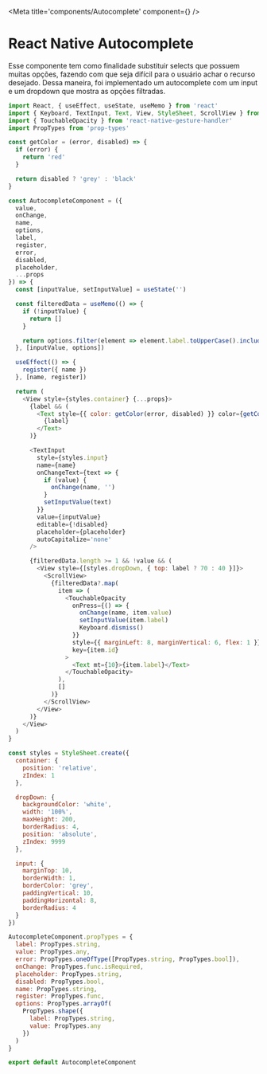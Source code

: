 
<Meta title='components/Autocomplete' component={<Autocomplete />} />

# React Native Autocomplete

Esse componente tem como finalidade substituir selects que possuem muitas opções, fazendo com que seja difícil para o usuário achar o recurso desejado. Dessa maneira, foi implementado um autocomplete com um input e um dropdown que mostra as opções filtradas.

```js
import React, { useEffect, useState, useMemo } from 'react'
import { Keyboard, TextInput, Text, View, StyleSheet, ScrollView } from 'react-native'
import { TouchableOpacity } from 'react-native-gesture-handler'
import PropTypes from 'prop-types'

const getColor = (error, disabled) => {
  if (error) {
    return 'red'
  }

  return disabled ? 'grey' : 'black'
}

const AutocompleteComponent = ({
  value,
  onChange,
  name,
  options,
  label,
  register,
  error,
  disabled,
  placeholder,
  ...props
}) => {
  const [inputValue, setInputValue] = useState('')

  const filteredData = useMemo(() => {
    if (!inputValue) {
      return []
    }

    return options.filter(element => element.label.toUpperCase().includes(inputValue.toUpperCase()))
  }, [inputValue, options])

  useEffect(() => {
    register({ name })
  }, [name, register])

  return (
    <View style={styles.container} {...props}>
      {label && (
        <Text style={{ color: getColor(error, disabled) }} color={getColor(error, disabled)} mb={10} fontWeight={600}>
          {label}
        </Text>
      )}

      <TextInput
        style={styles.input}
        name={name}
        onChangeText={text => {
          if (value) {
            onChange(name, '')
          }
          setInputValue(text)
        }}
        value={inputValue}
        editable={!disabled}
        placeholder={placeholder}
        autoCapitalize='none'
      />

      {filteredData.length >= 1 && !value && (
        <View style={[styles.dropDown, { top: label ? 70 : 40 }]}>
          <ScrollView>
            {filteredData?.map(
              item => (
                <TouchableOpacity
                  onPress={() => {
                    onChange(name, item.value)
                    setInputValue(item.label)
                    Keyboard.dismiss()
                  }}
                  style={{ marginLeft: 8, marginVertical: 6, flex: 1 }}
                  key={item.id}
                >
                  <Text mt={10}>{item.label}</Text>
                </TouchableOpacity>
              ),
              []
            )}
          </ScrollView>
        </View>
      )}
    </View>
  )
}

const styles = StyleSheet.create({
  container: {
    position: 'relative',
    zIndex: 1
  },

  dropDown: {
    backgroundColor: 'white',
    width: '100%',
    maxHeight: 200,
    borderRadius: 4,
    position: 'absolute',
    zIndex: 9999
  },

  input: {
    marginTop: 10,
    borderWidth: 1,
    borderColor: 'grey',
    paddingVertical: 10,
    paddingHorizontal: 8,
    borderRadius: 4
  }
})

AutocompleteComponent.propTypes = {
  label: PropTypes.string,
  value: PropTypes.any,
  error: PropTypes.oneOfType([PropTypes.string, PropTypes.bool]),
  onChange: PropTypes.func.isRequired,
  placeholder: PropTypes.string,
  disabled: PropTypes.bool,
  name: PropTypes.string,
  register: PropTypes.func,
  options: PropTypes.arrayOf(
    PropTypes.shape({
      label: PropTypes.string,
      value: PropTypes.any
    })
  )
}

export default AutocompleteComponent
```
